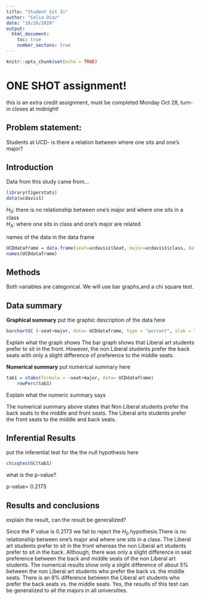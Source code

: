 ---
title: "Student Sit In"
author: "Celia Diaz"
date: "10/26/2019"
output: 
  html_document:
    toc: true
    number_sectons: true
---

```{r setup, include=FALSE}
knitr::opts_chunk$set(echo = TRUE)
```

# ONE SHOT assignment!
this is an extra credit assignment, must be completed Monday Oct 28, turn-in closes at midnight!

## Problem statement: 
Students at UCD- is there a relation between where one sits and one's major? 

## Introduction  

<!-- where is the data found?  Is this an experiment or an observational study?  !-->

Data from this study came from... 



```{r include=FALSE, echo=FALSE}
library(tigerstats)
data(ucdavis1)

```

$H_0$: there is no relationship between one's major and where one sits in a class   
$H_A$: where one sits in class and one's major are related  

<!-- Get the data: !-->

names of the data in the data frame

```{r echo=FALSE}
UCDdataframe = data.frame(seat=ucdavis1$Seat, major=ucdavis1$class, data=ucdavis1)
names(UCDdataframe)
```
## Methods

<!--  describe analysis methods here 
what are the variable types, and indicate gaphical, numerical, and inferential methods appropriate
for this question  !--> 
Both variables are categorical. We will use bar graphs,and a chi square test. 


## Data summary

**Graphical summary**
put the graphic description of the data here

```{r}
barchartGC (~seat+major, data= UCDdataframe, type = "percent", xlab = "seating", main = "seating vs. major")
```

Explain what the graph shows
The bar graph shows that Liberal art students prefer to sit in the front. However, the non Liberal students prefer the back seats with only a slight difference of preference to the middle seats.   


**Numerical summary**
put numerical summary here

```{r}
tab1 = xtabs(formula = ~seat+major, data= UCDdataframe)
    rowPerc(tab1)
```

Explain what the numeric summary says

The numerical summary above states that Non Liberal students prefer the back seats to the middle and front seats. The Liberal arts students prefer the front seats to the middle and back seats. 

## Inferential Results
put the inferential test for the the null hypothesis here

```{r}
chisqtestGC(tab1)

```

what is the p-value?

p-value= 0.2173

## Results and conclusions

<!-- explain-- is there evidence that certain majors tend to sit in particular areas of the class?  Can the results of this test be generalized to all majors in all universities? !-->

explain the result, can the result be generalized?

Since the P value is 0.2173 we fail to reject the $H_0$ hypothesis.There is no relationship between one's major and where one sits in a class. 
The Liberal art students prefer to sit in the front whereas the non Liberal art students prefer to sit in the back. Although, there was only a slight difference in seat preference between the back and middle seats of the non Liberal art students. 
The numerical results show only a slight difference of about 5% between the non Liberal art students who prefer the back vs. the middle seats. There is an 8% difference between the Liberal art students who prefer the back seats vs. the middle seats.
Yes, the results of this test can be generalized to all the majors in all universities. 



<!--
push results to your github account, turn in the URL

--OR--

If you did not fork my repo to your github account,
create a repository in your github account for this project, get the URL for that repo and 
(in the terminal window..)

$git remote add origin URL_of_your_github_repo
$git push -u origin master

!-->